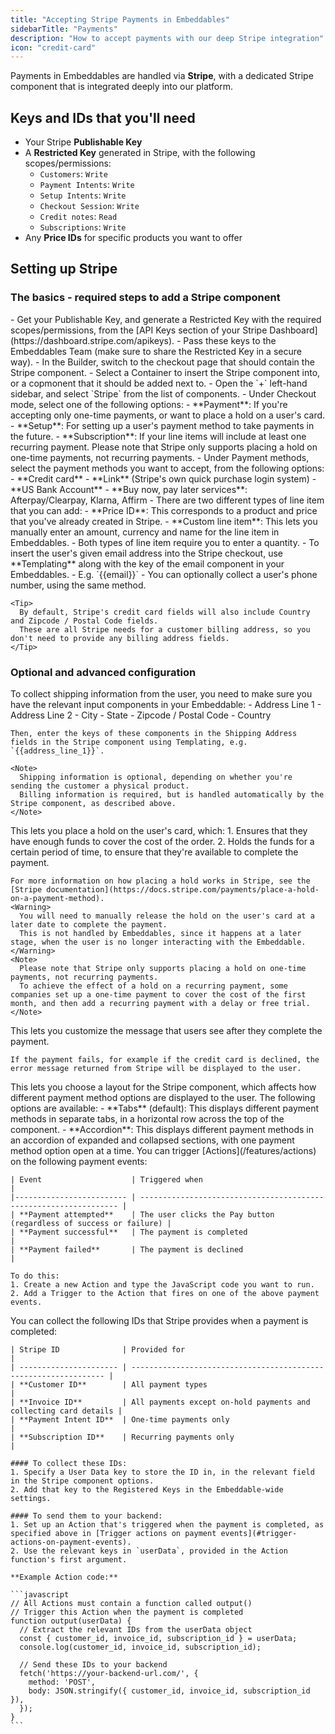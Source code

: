 ```yaml
---
title: "Accepting Stripe Payments in Embeddables"
sidebarTitle: "Payments"
description: "How to accept payments with our deep Stripe integration"
icon: "credit-card"
---
```


Payments in Embeddables are handled via **Stripe**, with a dedicated Stripe component that is integrated deeply into our platform.

## Keys and IDs that you'll need

- Your Stripe **Publishable Key**
- A **Restricted Key** generated in Stripe, with the following scopes/permissions:
  - `Customers`: `Write`
  - `Payment Intents`: `Write`
  - `Setup Intents`: `Write`
  - `Checkout Session`: `Write`
  - `Credit notes`: `Read`
  - `Subscriptions`: `Write`
- Any **Price IDs** for specific products you want to offer

## Setting up Stripe

### The basics - required steps to add a Stripe component

<Steps>
  <Step title="Generate and share the necessary Stripe keys">
    - Get your Publishable Key, and generate a Restricted Key with the required scopes/permissions, from the [API Keys section of your Stripe Dashboard](https://dashboard.stripe.com/apikeys).
    - Pass these keys to the Embeddables Team (make sure to share the Restricted Key in a secure way).
  </Step>

  <Step title="Add a Stripe component to your Embeddable">
    - In the Builder, switch to the checkout page that should contain the Stripe component.
    - Select a Container to insert the Stripe component into, or a copmonent that it should be added next to.
    - Open the `+` left-hand sidebar, and select `Stripe` from the list of components.
  </Step>

  <Step title="Choose the type of payment you want to accept">
    - Under Checkout mode, select one of the following options:
      - **Payment**: If you're accepting only one-time payments, or want to place a hold on a user's card.
      - **Setup**: For setting up a user's payment method to take payments in the future.
      - **Subscription**: If your line items will include at least one recurring payment.
    <Note>
      Please note that Stripe only supports placing a hold on one-time payments, not recurring payments.
    </Note>
  </Step>

  <Step title="Choose which payment methods you want to accept">
    - Under Payment methods, select the payment methods you want to accept, from the following options:
      - **Credit card**
      - **Link** (Stripe's own quick purchase login system)
      - **US Bank Account**
      - **Buy now, pay later services**: Afterpay/Clearpay, Klarna, Affirm
  </Step>

  <Step title="Add line items to the checkout">
    - There are two different types of line item that you can add:
      - **Price ID**: This corresponds to a product and price that you've already created in Stripe.
      - **Custom line item**: This lets you manually enter an amount, currency and name for the line item in Embeddables.
    - Both types of line item require you to enter a quantity.
  </Step>

  <Step title="Collect a customer email address (and phone, optionally)">
    - To insert the user's given email address into the Stripe checkout, use **Templating** along with the key of the email component in your Embeddables.
      - E.g. `{{email}}`
    - You can optionally collect a user's phone number, using the same method.

    <Tip>
      By default, Stripe's credit card fields will also include Country and Zipcode / Postal Code fields.
      These are all Stripe needs for a customer billing address, so you don't need to provide any billing address fields.
    </Tip>
  </Step>
</Steps>

### Optional and advanced configuration

<AccordionGroup>
  <Accordion title="Collect shipping information">
    To collect shipping information from the user, you need to make sure you have the relevant input components in your Embeddable:
      - Address Line 1
      - Address Line 2
      - City
      - State
      - Zipcode / Postal Code
      - Country

    Then, enter the keys of these components in the Shipping Address fields in the Stripe component using Templating, e.g. `{{address_line_1}}`.
      
    <Note>
      Shipping information is optional, depending on whether you're sending the customer a physical product.
      Billing information is required, but is handled automatically by the Stripe component, as described above.
    </Note>
  </Accordion>

  <Accordion title="Place a hold on the customer's card">
    This lets you place a hold on the user's card, which:
      1. Ensures that they have enough funds to cover the cost of the order.
      2. Holds the funds for a certain period of time, to ensure that they're available to complete the payment.

    For more information on how placing a hold works in Stripe, see the [Stripe documentation](https://docs.stripe.com/payments/place-a-hold-on-a-payment-method).
    <Warning>
      You will need to manually release the hold on the user's card at a later date to complete the payment.
      This is not handled by Embeddables, since it happens at a later stage, when the user is no longer interacting with the Embeddable.
    </Warning>
    <Note>
      Please note that Stripe only supports placing a hold on one-time payments, not recurring payments.
      To achieve the effect of a hold on a recurring payment, some companies set up a one-time payment to cover the cost of the first month, and then add a recurring payment with a delay or free trial.
    </Note>
  </Accordion>

  <Accordion title="Add a custom success message">
    This lets you customize the message that users see after they complete the payment.

    If the payment fails, for example if the credit card is declined, the error message returned from Stripe will be displayed to the user.
  </Accordion>

  <Accordion title="Choose a layout for the Stripe component">
    This lets you choose a layout for the Stripe component, which affects how different payment method options are displayed to the user.
    The following options are available:
      - **Tabs** (default): This displays different payment methods in separate tabs, in a horizontal row across the top of the component.
      - **Accordion**: This displays different payment methods in an accordion of expanded and collapsed sections, with one payment method option open at a time.
  </Accordion>

  <Accordion title="Trigger actions on payment events">
    You can trigger [Actions](/features/actions) on the following payment events:

    | Event                    | Triggered when                                                    |
    |------------------------- | ----------------------------------------------------------------- |
    | **Payment attempted**    | The user clicks the Pay button (regardless of success or failure) |
    | **Payment successful**   | The payment is completed                                          |
    | **Payment failed**       | The payment is declined                                           |

    To do this:
    1. Create a new Action and type the JavaScript code you want to run.
    2. Add a Trigger to the Action that fires on one of the above payment events.
  </Accordion>

  <Accordion title="Collect Stripe IDs to send to your backend">
    You can collect the following IDs that Stripe provides when a payment is completed:

    | Stripe ID              | Provided for                                                     |
    | ---------------------- | ---------------------------------------------------------------- |
    | **Customer ID**        | All payment types                                                |
    | **Invoice ID**         | All payments except on-hold payments and collecting card details |
    | **Payment Intent ID**  | One-time payments only                                           |
    | **Subscription ID**    | Recurring payments only                                          |

    #### To collect these IDs:
    1. Specify a User Data key to store the ID in, in the relevant field in the Stripe component options.
    2. Add that key to the Registered Keys in the Embeddable-wide settings.

    #### To send them to your backend:
    1. Set up an Action that's triggered when the payment is completed, as specified above in [Trigger actions on payment events](#trigger-actions-on-payment-events).
    2. Use the relevant keys in `userData`, provided in the Action function's first argument.

    **Example Action code:**

    ```javascript
    // All Actions must contain a function called output()
    // Trigger this Action when the payment is completed
    function output(userData) {
      // Extract the relevant IDs from the userData object
      const { customer_id, invoice_id, subscription_id } = userData;
      console.log(customer_id, invoice_id, subscription_id);

      // Send these IDs to your backend
      fetch('https://your-backend-url.com/', {
        method: 'POST',
        body: JSON.stringify({ customer_id, invoice_id, subscription_id }),
      });
    }
    ```
  </Accordion>
</AccordionGroup>

